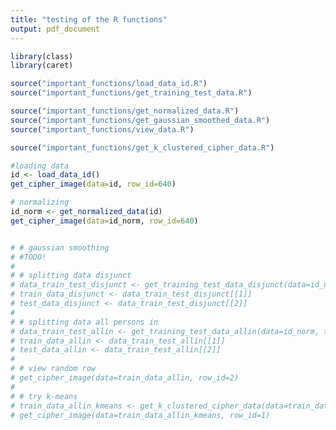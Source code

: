 ```yaml
---
title: "testing of the R functions"
output: pdf_document
---
```


```r
library(class)
library(caret)
```


```r

source("important_functions/load_data_id.R")
source("important_functions/get_training_test_data.R")

source("important_functions/get_normalized_data.R")
source("important_functions/get_gaussian_smoothed_data.R")
source("important_functions/view_data.R")

source("important_functions/get_k_clustered_cipher_data.R") 

#loading data
id <- load_data_id()
get_cipher_image(data=id, row_id=640)

# normalizing
id_norm <- get_normalized_data(id)
get_cipher_image(data=id_norm, row_id=640)


# # gaussian smoothing
# #TODO!
# 
# # splitting data disjunct
# data_train_test_disjunct <- get_training_test_data_disjunct(data=id_norm)
# train_data_disjunct <- data_train_test_disjunct[[1]]
# test_data_disjunct <- data_train_test_disjunct[[2]]
# 
# # splitting data all persons in
# data_train_test_allin <- get_training_test_data_allin(data=id_norm, training_percent=70)
# train_data_allin <- data_train_test_allin[[1]]
# test_data_allin <- data_train_test_allin[[2]]
# 
# # view random row
# get_cipher_image(data=train_data_allin, row_id=2)
# 
# # try k-means
# train_data_allin_kmeans <- get_k_clustered_cipher_data(data=train_data_allin_kmeans, n_cluster=1)
# get_cipher_image(data=train_data_allin_kmeans, row_id=1)



```

